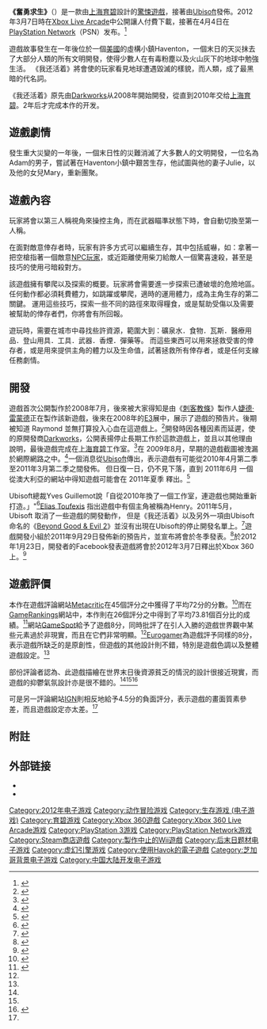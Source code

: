 {{NoteTA
|G1=Games
|T=zh-cn:我还活着; zh-tw:奮勇求生;
|1=zh-hans:我还活着; zh-tw:奮勇求生;
}}
{{Infobox video game
| title          = 我还活着
| english        = I Am Alive
| image          = File:I Am Alive Cover Art.png
| caption        = 游戏宣传海报
| developer      = [[Darkworks|Darkworks]]<br />(2008–2010)<br />[[上海育碧|上海育碧]]<br />(2010–2011)
| publisher      = [[Ubisoft|Ubisoft]]
| composer       = Jeff Broadbent
| distributor    =
| engine         = LEAD<ref>{{cite web |url=http://www.gamasutra.com/view/news/26843/Guillemot_I_Am_Alive_Rebooted_Delayed.php |title=Guillemot: I Am Alive Rebooted, Delayed |author=Chris Remo |date=15 January 2010 |work=[[Gamasutra|Gamasutra]] |publisher=[[UBM_plc|UBM TechWeb]] |accessdate=12 September 2011 |archive-date=2012-11-13 |archive-url=https://web.archive.org/web/20121113001257/http://www.gamasutra.com/view/news/26843/Guillemot_I_Am_Alive_Rebooted_Delayed.php |dead-url=no }}</ref>
| released       = '''PlayStation Network：'''<br />2012年4月4日<br />'''Xbox Live Arcade：'''<br />2012年3月7日<br />'''Microsoft Windows'''<br />2012年9月6日<ref>{{Cite_web | url= http://store.steampowered.com/app/214250/?snr=1_7_7_230_150_12 | title = 在 Steam 上购买 I Am Alive 立省 75% | publisher = Steam | accessdate=2016-10-19}}</ref>
| genre          = [[驚悚遊戲|生存惊悚]]
| modes          = [[單人遊戲|单人]]
| platforms      = [[PlayStation_3|PlayStation 3]]（[[PlayStation_Network|PSN]]）<br />[[Xbox_360|Xbox 360]]（[[Xbox_Live_Arcade|XBLA]]）<br />[[Microsoft_Windows|Microsoft Windows]]
}}

'''《奮勇求生》'''（{{lang-en|'''I Am Alive'''}}）是一款由[[上海育碧|上海育碧]]設計的[[驚悚遊戲|驚悚遊戲]]，接著由[[Ubisoft|Ubisoft]]發佈。2012年3月7日時在[[Xbox_Live_Arcade|Xbox Live Arcade]]中公開讓人付費下載，接著在4月4日在[[PlayStation_Network|PlayStation Network]]（PSN）发布。<ref>{{Cite web | url=http://uk.ps3.ign.com/articles/119/1197282p1.html | title=I Am Alive will be a PSN and Xbox Live Game | work=[[IGN|IGN]] | publisher=IGN Entertainment | date=2011-09-29 | accessdate=2011-09-29 | archive-url=https://web.archive.org/web/20111001200754/http://uk.ps3.ign.com/articles/119/1197282p1.html | archive-date=2011-10-01 | dead-url=yes }}</ref>

遊戲故事發生在一年後位於一個[[美國|美國]]的虛構小鎮Haventon，一個末日的天災抹去了大部分人類的所有文明開發，使得少數人在有毒粉塵以及火山灰下的地球中勉強生活。 《我还活着》將會使的玩家看見地球遭遇毀滅的樣貌，而人類，成了最黑暗的代名詞。

《我还活着》原先由[[Darkworks|Darkworks]]从2008年開始開發，從直到2010年交给[[上海育碧|上海育碧]]。2年后才完成本作的开发。

==遊戲劇情==
發生重大災變的一年後，一個末日性的災難消滅了大多數人的文明開發，一位名為Adam的男子，嘗試著在Haventon小鎮中艱苦生存，他試圖與他的妻子Julie，以及他的女兒Mary，重新團聚。

==遊戲內容==
玩家將會以第三人稱視角來操控主角，而在武器瞄準狀態下時，會自動切換至第一人稱。

在面對敵意倖存者時，玩家有許多方式可以繼續生存，其中包括威嚇，如：拿著一把空槍指著一個敵意[[NPC|NPC玩家]]，或近距離使用柴刀給敵人一個驚喜速殺，甚至是技巧的使用弓暗殺對方。

該遊戲擁有攀爬以及探索的概要。玩家將會需要進一步探索已遭破壞的危險地區。任何動作都必須耗費體力，如跳躍或攀爬，適時的運用體力，成為主角生存的第二關鍵。
運用這些技巧，探索一些不同的路徑來取得糧食，或是幫助受傷以及需要被幫助的倖存者們，你將會有所回報。

遊玩時，需要在城市中尋找些許資源，範圍大到：礦泉水．食物．瓦斯．醫療用品．登山用具．工具．武器．香煙．彈藥等。
而這些東西可以用來拯救受害的倖存者，或是用來提供主角的體力以及生命值，試著拯救所有倖存者，或是任何支線任務劇情。

==開發==
遊戲首次公開製作於2008年7月，後來被大家得知是由《[[刺客教條_(遊戲)|刺客教條]]》製作人[[婕德·雷蒙德|婕德·雷蒙德]]正在製作該新遊戲，後來在2008年的[[E3电子娱乐展|E3]]展中，展示了遊戲的預告片。後期被知道 Raymond 並無打算投入心血在這遊戲上。<ref name="joystiq">{{cite web|url=http://www.joystiq.com/2009/01/06/i-am-alive-i-am-first-person-i-am-not-a-jade-rayond-game/|title=I Am Alive: I am first-person, I am not a Jade Raymond game|last=Nelson|first=Randy|date=2009-01-06|publisher=[[Joystiq|Joystiq]]|accessdate=2010-01-12|archive-url=https://web.archive.org/web/20090310035155/http://www.joystiq.com/2009/01/06/i-am-alive-i-am-first-person-i-am-not-a-jade-rayond-game|archive-date=2009-03-10|dead-url=yes}}</ref>開發時因各種因素而延遲，使的原開發商[[Darkworks|Darkworks]]，公開表揚停止長期工作於這款遊戲上，並且以其他理由說明，最後遊戲完成在[[上海育碧|上海育碧]]工作室。<ref>{{cite web|url=http://www.gamespot.com/news/6205717.html|title=I Am Alive moves to Ubi Shanghai|last=Magrino|first=Tom|date=2009-03-06|publisher=[[GameSpot|GameSpot]]|accessdate=2010-01-12|archive-date=2009-06-25|archive-url=https://web.archive.org/web/20090625231939/http://www.gamespot.com/news/6205717.html|dead-url=no}}</ref>在 2009年8月，早期的遊戲截圖被洩漏於網際網路之中。<ref>{{cite web|url=http://www.joystiq.com/2009/08/03/rumor-i-am-alive-but-i-may-not-still-look-like-these-screens/|title=Rumor: I Am Alive, but I may not look like these screens anymore|last=Nelson|first=Randy|date=2009-09-03|publisher=Joystiq|accessdate=2010-01-12|archive-url=https://web.archive.org/web/20091205174357/http://www.joystiq.com/2009/08/03/rumor-i-am-alive-but-i-may-not-still-look-like-these-screens/|archive-date=2009-12-05|dead-url=yes}}</ref>一個消息從[[Ubisoft|Ubisoft]]傳出，表示遊戲有可能從2010年4月第二季至2011年3月第二季之間發佈。 但日復一日，仍不見下落，直到 2011年6月 一個從澳大利亞的網站中得知遊戲可能會在 2011年夏季 釋出。<ref>{{cite web|url=http://www.classification.gov.au/www/cob/find.nsf/5b6ebdff7f5b9a24ca2575ca00062226/778c78e6778fc08cca2578bd005db1bf?OpenDocument|title=Classification database: I AM ALIVE, Computer Games (Multi Platform)|date=2011-06-29|accessdate=2011-06-29|deadurl=yes|archiveurl=https://web.archive.org/web/20110701103640/http://www.classification.gov.au/www/cob/find.nsf/5b6ebdff7f5b9a24ca2575ca00062226/778c78e6778fc08cca2578bd005db1bf?OpenDocument|archivedate=2011-07-01}}</ref>

Ubisoft總裁Yves Guillemot說「自從2010年換了一個工作室，連遊戲也開始重新打造。」"<ref>{{cite web |title=Report: I Am Alive To Be Released As A Digital Download in 2011 |url=http://www.gamasutra.com/view/news/32767/Report_I_Am_Alive_To_Be_Released_As_A_Digital_Download_in_2011.php |first=Mike |last=Rose |publisher=Gamasutra |date=2011-02-01 |accessdate=2011-02-01 |archive-date=2019-07-26 |archive-url=https://web.archive.org/web/20190726045748/https://www.gamasutra.com/view/news/32767/Report_I_Am_Alive_To_Be_Released_As_A_Digital_Download_in_2011.php |dead-url=no }}</ref>[[Elias_Toufexis|Elias Toufexis]] 指出遊戲中有個主角被稱為Henry。2011年5月， Ubisoft 取消了一些遊戲的開發動作， 但是《我还活着》以及另外一項由Ubisoft命名的《[[Beyond_Good_&_Evil_2|Beyond Good & Evil 2]]》並沒有出現在Ubisoft的停止開發名單上。<ref>{{cite web | url=http://www.shacknews.com/article/68433/ubisoft-posts-74-million-net | title=Ubisoft posts $74M net losses, cancels games | work=[[Shacknews|Shacknews]] | date=2011-05-12 | accessdate=2011-07-20 | author=Watts, Steve | archive-date=2019-03-01 | archive-url=https://web.archive.org/web/20190301013436/https://www.shacknews.com/article/68433/ubisoft-posts-74-million-net | dead-url=no }}</ref>遊戲開發小組於2011年9月29日發佈新的預告片，並宣布將會於冬季發表。<ref>{{cite web | url=http://www.youtube.com/watch?v=KQ8nG13frTs | title=I Am Alive Announcement Trailer | work=[[Machinima.com|Machinima.com]] | date=2011-09-29 | access-date=2012-03-15 | archive-date=2016-06-04 | archive-url=https://web.archive.org/web/20160604020713/https://www.youtube.com/watch?v=KQ8nG13frTs | dead-url=no }}</ref>於2012年1月23日，開發者的Facebook發表遊戲將會於2012年3月7日釋出於Xbox 360上。<ref>{{cite web | url=http://www.facebook.com/iamalivegame | title=I Am Alive Facebook Developer Page | date=2012-01-23 | access-date=2012-03-15 | archive-date=2015-11-05 | archive-url=https://web.archive.org/web/20151105123002/https://www.facebook.com/iamalivegame | dead-url=no }}</ref>

==遊戲評價==
{{VG Reviews
<!-- Aggregators -->
| GR = 73.81%<ref name="GR" />
| MC = 72<ref name="MC" />
<!-- Reviewers -->
| Edge = 7/10<ref name="Edge review">{{Cite web | url=http://www.edge-online.com/reviews/i-am-alive-review | title=I Am Alive review | work=[[Edge_(杂志)|Edge (杂志)]] | publisher=Future Publishing | accessdate=March 12, 2012 | archive-date=2012-03-07 | archive-url=https://web.archive.org/web/20120307191613/http://www.edge-online.com/reviews/i-am-alive-review | dead-url=no }}</ref>
| EuroG = 8/10<ref name="EG review">{{Cite web | url=http://www.eurogamer.net/articles/2012-03-06-i-am-alive-review | title=I Am Alive review | work=[[Eurogamer|Eurogamer]] | publisher=Eurogamer | accessdate=March 12, 2012 | archive-date=2020-11-12 | archive-url=https://web.archive.org/web/20201112010958/https://www.eurogamer.net/articles/2012-03-06-i-am-alive-review | dead-url=no }}</ref>
| GI = 8.5/10<ref>{{Cite web |url=http://www.gameinformer.com/games/i_am_alive/b/xbox360/archive/2012/03/06/i-am-alive-review-survival-done-right.aspx |title=存档副本 |access-date=2012-03-15 |archive-date=2020-09-28 |archive-url=https://web.archive.org/web/20200928230409/https://www.gameinformer.com/games/i_am_alive/b/xbox360/archive/2012/03/06/i-am-alive-review-survival-done-right.aspx |dead-url=no }}</ref>
| GRadar = 6/10<ref>{{Cite web |url=http://www.gamesradar.com/i-am-alive-review/ |title=存档副本 |access-date=2012-03-15 |archive-date=2020-08-04 |archive-url=https://web.archive.org/web/20200804104048/https://www.gamesradar.com/i-am-alive-review/ |dead-url=no }}</ref>
| GSpot = 8<ref name="gamespot.com">{{Cite web |url=http://www.gamespot.com/i-am-alive/ |title=存档副本 |access-date=2012-03-15 |archive-date=2019-06-14 |archive-url=https://web.archive.org/web/20190614195651/https://www.gamespot.com/i-am-alive/ |dead-url=no }}</ref>
| IGN = 4.5<ref name="xbox360.ign.com">{{Cite web |url=http://xbox360.ign.com/objects/852/852011.html |title=存档副本 |access-date=2012-03-15 |archive-url=https://web.archive.org/web/20120317225116/http://xbox360.ign.com/objects/852/852011.html |archive-date=2012-03-17 |dead-url=yes }}</ref>
| OXM = 7.5/10<ref>{{Cite web |url=http://www.oxmonline.com/i-am-alive-review |title=存档副本 |access-date=2012-03-15 |archive-date=2012-03-08 |archive-url=https://web.archive.org/web/20120308114821/http://www.oxmonline.com/i-am-alive-review |dead-url=no }}</ref>
| VG = 7/10<ref>{{Cite web |url=http://www.videogamer.com/xbox360/i_am_alive/review.html |title=存档副本 |access-date=2012-03-15 |archive-url=https://web.archive.org/web/20120710154316/http://www.videogamer.com/xbox360/i_am_alive/review.html |archive-date=2012-07-10 |dead-url=yes }}</ref>
<!-- Custom reviewers -->	
| rev1 = [[Destructoid|Destructoid]]	
| rev1Score = 8.5/10<ref name="Dtoid review">{{Cite web | url=http://www.destructoid.com/review-i-am-alive-223064.phtml | title=Review: I Am Alive | work=[[Destructoid|Destructoid]] | publisher=Destructoid | accessdate=March 12, 2012 | archive-date=2020-09-29 | archive-url=https://web.archive.org/web/20200929115829/https://www.destructoid.com/review-i-am-alive-223064.phtml | dead-url=no }}</ref>
| rev2 = [[UGO_Networks|UGO]]
| rev2Score = C-<ref>{{cite web |url=http://www.ugo.com/games/i-am-alive-review |title=存档副本 |accessdate=2012-03-19 |deadurl=yes |archiveurl=https://web.archive.org/web/20120309033847/http://www.ugo.com/games/i-am-alive-review |archivedate=2012-03-09 }}</ref>
}}

本作在遊戲評論網站[[Metacritic|Metacritic]]在45個評分之中獲得了平均72分的分數。<ref name="MC">{{Cite web | url=http://www.metacritic.com/game/xbox-360/i-am-alive | title=I Am Alive for Xbox 360 Reviews, Ratings, Credits, and More | work=[[Metacritic|Metacritic]] | publisher=[[CBS_Interactive|CBS Interactive]] | accessdate=March 11, 2012 | archive-date=2020-09-06 | archive-url=https://web.archive.org/web/20200906001346/https://www.metacritic.com/game/xbox-360/i-am-alive | dead-url=no }}</ref>而在[[GameRankings|GameRankings]]網站中，本作則在26個評分之中得到了平均73.81個百分比的成績。<ref name="GR">{{Cite web | url=http://www.gamerankings.com/xbox360/950940-i-am-alive/index.html | title=I Am Alive for Xbox 360 | work=[[GameRankings|GameRankings]] | publisher=[[CBS_Interactive|CBS Interactive]] | accessdate=March 11, 2012 | archive-date=2019-12-09 | archive-url=https://web.archive.org/web/20191209014825/https://www.gamerankings.com/xbox360/950940-i-am-alive/index.html | dead-url=no }}</ref>網站[[GameSpot|GameSpot]]給予了遊戲8分，同時批評了在引人入勝的遊戲世界觀中某些元素過於非現實，而且在它們非常明顯。<ref name="gamespot.com"/>[[Eurogamer|Eurogamer]]為遊戲評予同樣的8分，表示遊戲所缺乏的是原創性，但遊戲的其他設計則不錯，特別是遊戲色調以及整體遊戲設定。<ref name="EG review" />

部份評論者認為、此遊戲描繪在世界末日後資源貧乏的情況的設計很接近現實，而遊戲的抑鬱氣氛設計亦是很不錯的。<ref name="Edge review" /><ref name="EG review" /><ref name="CM review">{{Cite web | url=http://www.consolemonster.com/article.php?id=0000001119 | title=I Am Alive 360 review | work=[[Console_Monster|Console Monster]] | publisher=Console Monster | accessdate=March 12, 2012 | archive-date=2012-03-10 | archive-url=https://web.archive.org/web/20120310103625/http://www.consolemonster.com/article.php?id=0000001119 | dead-url=no }}</ref>

可是另一評論網站[[IGN|IGN]]則相反地給予4.5分的負面評分，表示遊戲的畫面質素參差，而且遊戲設定亦太差。<ref name="xbox360.ign.com"/>

==附註==
{{reflist|2}}

==外部链接==
* {{official website|http://www.iamalivegame.com/}}
* {{facebook|iamalivegame}}

{{DEFAULTSORT:I Am Alive}}
[[Category:2012年电子游戏|Category:2012年电子游戏]]
[[Category:动作冒险游戏|Category:动作冒险游戏]]
[[Category:生存游戏_(电子游戏)|Category:生存游戏 (电子游戏)]]
[[Category:育碧游戏|Category:育碧游戏]]
[[Category:Xbox_360遊戲|Category:Xbox 360遊戲]]
[[Category:Xbox_360_Live_Arcade游戏|Category:Xbox 360 Live Arcade游戏]]
[[Category:PlayStation_3游戏|Category:PlayStation 3游戏]]
[[Category:PlayStation_Network游戏|Category:PlayStation Network游戏]]
[[Category:Steam商店遊戲|Category:Steam商店遊戲]]
[[Category:製作中止的Wii遊戲|Category:製作中止的Wii遊戲]]
[[Category:后末日题材电子游戏|Category:后末日题材电子游戏]]
[[Category:虚幻引擎游戏|Category:虚幻引擎游戏]]
[[Category:使用Havok的電子遊戲|Category:使用Havok的電子遊戲]]
[[Category:芝加哥背景电子游戏|Category:芝加哥背景电子游戏]]
[[Category:中国大陆开发电子游戏|Category:中国大陆开发电子游戏]]
